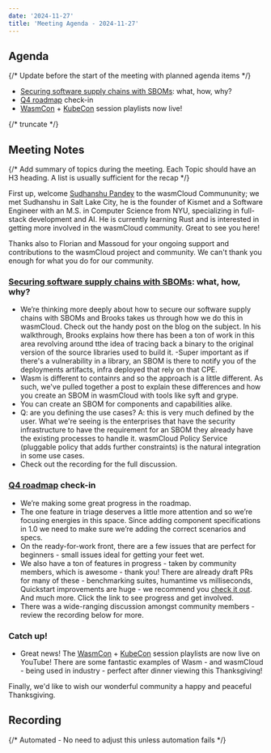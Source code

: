 ```yaml
---
date: '2024-11-27'
title: 'Meeting Agenda - 2024-11-27'
---
```


## Agenda

{/* Update before the start of the meeting with planned agenda items */}

- [Securing software supply chains with SBOMs](https://wasmcloud.com/blog/2024-11-14-secure-your-wasmcloud-supply-chain-with-sboms): what, how, why?
- [Q4 roadmap](https://github.com/orgs/wasmCloud/projects/7/views/12) check-in
- [WasmCon](https://youtube.com/playlist?list=PLbzoR-pLrL6o0UD4PoO0H_RnoToEiWBIS&feature=shared) + [KubeCon](https://youtube.com/playlist?list=PLj6h78yzYM2Pw4mRw4S-1p_xLARMqPkA7&feature=shared) session playlists now live!

{/* truncate */}

## Meeting Notes

{/* Add summary of topics during the meeting. Each Topic should have an H3 heading. A list is usually sufficient for the recap */}

First up, welcome [Sudhanshu Pandey](https://www.linkedin.com/in/sp6370/) to the wasmCloud Commununity; we met Sudhanshu in Salt Lake City, he is the founder of Kismet and a Software Engineer with an M.S. in Computer Science from NYU, specializing in full-stack development and AI. He is currently learning Rust and is interested in getting more involved in the wasmCloud community. Great to see you here!

Thanks also to Florian and Massoud for your ongoing support and contributions to the wasmCloud project and community. We can't thank you enough for what you do for our community.

### [Securing software supply chains with SBOMs](https://wasmcloud.com/blog/2024-11-14-secure-your-wasmcloud-supply-chain-with-sboms): what, how, why?

- We’re thinking more deeply about how to secure our software supply chains with SBOMs and Brooks takes us through how we do this in wasmCloud. Check out the handy post on the blog on the subject. In his walkthrough, Brooks explains how there has been a ton of work in this area revolving around tthe idea of tracing back a binary to the original version of the source libraries used to build it.
-Super important as if there's a vulnerability in a library, an SBOM is there to notify you of the deployments artifacts, infra deployed that rely on that CPE.
- Wasm is different to containrs and so the approach is a little different. As such, we've pulled together a post to explain these differences and how you create an SBOM in wasmCloud with tools like syft and grype.
- You can create an SBOM for components and capabilities alike.
- Q: are you defining the use cases? A: this is very much defined by the user. What we're seeing is the enterprises that have the security infrastructure to have the requirement for an SBOM they already have the existing processes to handle it. wasmCloud Policy Service (pluggable policy that adds further constraints) is the natural integration in some use cases.
- Check out the recording for the full discussion.

### [Q4 roadmap](https://github.com/orgs/wasmCloud/projects/7/views/12) check-in

- We’re making some great progress in the roadmap.
- The one feature in triage deserves a little more attention and so we’re focusing energies in this space. Since adding component specifications in 1.0 we need to make sure we’re adding the correct scenarios and specs.
- On the ready-for-work front, there are a few issues that are perfect for beginners - small issues ideal for getting your feet wet.
- We also have a ton of features in progress - taken by community members, which is awesome - thank you! There are already draft PRs for many of these - benchmarking suites, humantime vs milliseconds, Quickstart improvements are huge - we recommend you [check it out](https://wasmcloud.com/docs/tour/hello-world). And much more. Click the link to see progress and get involved.
- There was a wide-ranging discussion amongst community members - review the recording below for more.

### Catch up!

- Great news! The [WasmCon](https://youtube.com/playlist?list=PLbzoR-pLrL6o0UD4PoO0H_RnoToEiWBIS&feature=shared) + [KubeCon](https://youtube.com/playlist?list=PLj6h78yzYM2Pw4mRw4S-1p_xLARMqPkA7&feature=shared) session playlists are now live on YouTube! There are some fantastic examples of Wasm - and wasmCloud - being used in industry - perfect after dinner viewing this Thanksgiving!

Finally, we'd like to wish our wonderful community a happy and peaceful Thanksgiving.

## Recording

{/* Automated - No need to adjust this unless automation fails */}

<YouTube url="https://www.youtube.com/watch?v=Y7ASWBq2NQA" />
